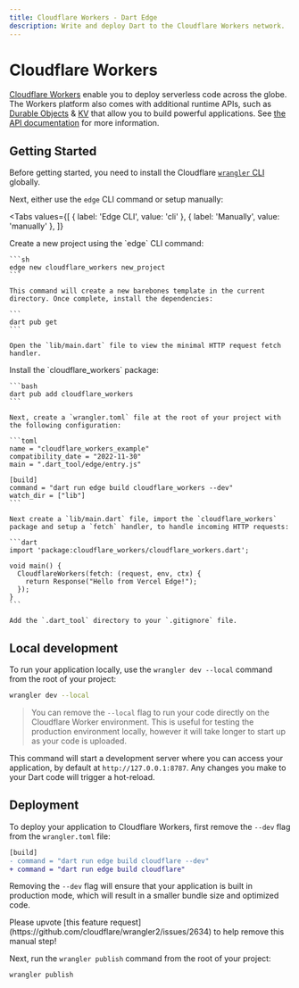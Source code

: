 ```yaml
---
title: Cloudflare Workers - Dart Edge
description: Write and deploy Dart to the Cloudflare Workers network.
---
```


# Cloudflare Workers

[Cloudflare Workers](https://workers.cloudflare.com/) enable you to deploy serverless code across the globe.
The Workers platform also comes with additional runtime APIs, such as [Durable Objects](https://developers.cloudflare.com/workers/runtime-apis/durable-objects/) & [KV](https://developers.cloudflare.com/workers/runtime-apis/kv/) that allow you to build powerful applications. See [the API documentation](/platform/cloudflare/apis) for more information.

## Getting Started

Before getting started, you need to install the Cloudflare [`wrangler` CLI](https://developers.cloudflare.com/workers/wrangler/) globally.

Next, either use the `edge` CLI command or setup manually:

<Tabs
  values={[
    { label: 'Edge CLI', value: 'cli' },
    { label: 'Manually', value: 'manually' },
  ]}
>
  <TabItem value="cli">
    Create a new project using the `edge` CLI command:

    ```sh
    edge new cloudflare_workers new_project
    ```

    This command will create a new barebones template in the current directory. Once complete, install the dependencies:

    ```
    dart pub get
    ```

    Open the `lib/main.dart` file to view the minimal HTTP request fetch handler.

  </TabItem>
  <TabItem value="manually">
    Install the `cloudflare_workers` package:

    ```bash
    dart pub add cloudflare_workers
    ```

    Next, create a `wrangler.toml` file at the root of your project with the following configuration:

    ```toml
    name = "cloudflare_workers_example"
    compatibility_date = "2022-11-30"
    main = ".dart_tool/edge/entry.js"

    [build]
    command = "dart run edge build cloudflare_workers --dev"
    watch_dir = ["lib"]
    ```

    Next create a `lib/main.dart` file, import the `cloudflare_workers` package and setup a `fetch` handler, to handle incoming HTTP requests:

    ```dart
    import 'package:cloudflare_workers/cloudflare_workers.dart';

    void main() {
      CloudflareWorkers(fetch: (request, env, ctx) {
        return Response("Hello from Vercel Edge!");
      });
    }
    ```

    Add the `.dart_tool` directory to your `.gitignore` file.

  </TabItem>
</Tabs>

## Local development

To run your application locally, use the `wrangler dev --local` command from the root of your project:

```bash
wrangler dev --local
```

> You can remove the `--local` flag to run your code directly on the Cloudflare Worker environment. This is useful for testing the production environment locally, however it will take longer to start up as your code is uploaded.

This command will start a development server where you can access your application, by default at `http://127.0.0.1:8787`. Any changes you make to your Dart code will trigger a hot-reload.

## Deployment

To deploy your application to Cloudflare Workers, first remove the `--dev` flag from the `wrangler.toml` file:

```diff
[build]
- command = "dart run edge build cloudflare --dev"
+ command = "dart run edge build cloudflare"
```

Removing the `--dev` flag will ensure that your application is built in production mode, which will result in a smaller bundle size and optimized code.

<Info>
  Please upvote [this feature
  request](https://github.com/cloudflare/wrangler2/issues/2634) to help remove
  this manual step!
</Info>

Next, run the `wrangler publish` command from the root of your project:

```bash
wrangler publish
```
